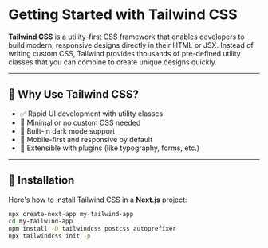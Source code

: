 # Getting Started with Tailwind CSS

**Tailwind CSS** is a utility-first CSS framework that enables developers to build modern, responsive designs directly in their HTML or JSX. Instead of writing custom CSS, Tailwind provides thousands of pre-defined utility classes that you can combine to create unique designs quickly.

---

## 🚀 Why Use Tailwind CSS?

- ✅ Rapid UI development with utility classes
- 🎨 Minimal or no custom CSS needed
- 🌙 Built-in dark mode support
- 📱 Mobile-first and responsive by default
- 🔌 Extensible with plugins (like typography, forms, etc.)

---

## 🔧 Installation

Here's how to install Tailwind CSS in a **Next.js** project:

```bash
npx create-next-app my-tailwind-app
cd my-tailwind-app
npm install -D tailwindcss postcss autoprefixer
npx tailwindcss init -p
```
